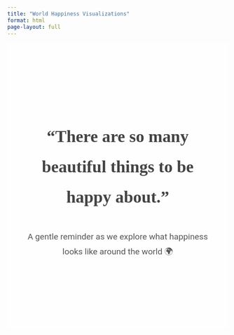 ```yaml
---
title: "World Happiness Visualizations"
format: html
page-layout: full
---
```


```{=html}
<style>
@import url('https://fonts.googleapis.com/css2?family=Playfair+Display:wght@500;700&family=Roboto&display=swap');

.hero-bg {
  background-image: url('images/Smiles-1.png');
  background-size: cover;
  background-position: center;
  background-repeat: no-repeat;
  padding: 120px 20px;
  position: relative;
  color: #222;
  font-family: 'Playfair Display', serif;
}

.hero-bg::before {
  content: "";
  background-color: rgba(255, 255, 255, 0.6); /* fade */
  position: absolute;
  top: 0; left: 0; right: 0; bottom: 0;
  z-index: 1;
}

.hero-content {
  position: relative;
  z-index: 2;
  max-width: 900px;
  margin: auto;
  text-align: center;
  font-size: 1.7rem;
  line-height: 1.8;
  padding: 40px 20px;
}

.hero-quote {
  font-size: 2.4rem;
  font-weight: 700;
  font-family: 'Playfair Display', serif;
  color: #444;
  margin-bottom: 0.5em;
}

.hero-sub {
  font-family: 'Roboto', sans-serif;
  font-size: 1.2rem;
  font-weight: 400;
  color: #555;
}

.hero-box {
  background-color: rgba(255, 255, 255, 0.6);
  padding: 20px;
  border-radius: 12px;
}
</style>
```
::: hero-bg
::: {.hero-content .hero-box}
::: hero-quote
"There are so many beautiful things to be happy about."
:::

::: hero-sub
A gentle reminder as we explore what happiness looks like around the world 🌍
:::
:::
:::

